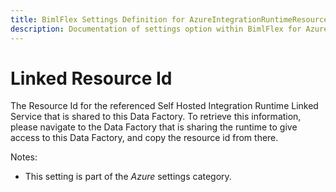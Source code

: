 ---
title: BimlFlex Settings Definition for AzureIntegrationRuntimeResourceId
description: Documentation of settings option within BimlFlex for AzureIntegrationRuntimeResourceId
---
<head>
  <meta name="varigenceProduct" content="BimlFlex"></meta>
  <meta name="varigenceArticleType" content="Reference"></meta>
</head>


# Linked Resource Id

The Resource Id for the referenced Self Hosted Integration Runtime Linked Service that is shared to this Data Factory. To retrieve this information, please navigate to the Data Factory that is sharing the runtime to give access to this Data Factory, and copy the resource id from there.

Notes:

* This setting is part of the *Azure* settings category.

